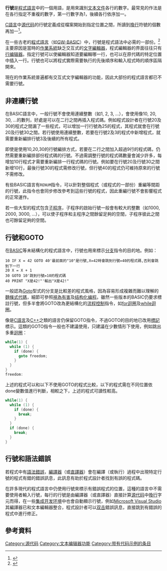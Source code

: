 {{noteTA|G1=IT}}
{{redirect2|行号|与本條目同名之其他主题|行 (商业)}}

'''行號'''是[[程式語言|程式語言]]中的一個用語，是用來識別[[文本文件|文本文件]]各行的數字。最常見的作法是在各行指定不重複的數字，第一行數字為1，後續各行依序加一。

[[C語言|C語言]]中[[源代码|源代码]]的行號定義成從檔案開始到指定位置之間，所讀到[[換行|換行]]符號的個數再加一<ref>{{cite web|url=http://c0x.coding-guidelines.com/6.10.4.html|title=6.10.4 Line control|date=2008-01-30|accessdate=2011-03-13|author=|archive-date=2011-07-08|archive-url=https://web.archive.org/web/20110708174323/http://c0x.coding-guidelines.com/6.10.4.html|dead-url=no}}</ref>。

在一些古老的[[程式語言|程式語言]]（如[[GW-BASIC|GW-BASIC]]）中，行號是程式語法中必需的一部份。<ref name="GBvsQB">{{cite web|url=http://support.microsoft.com/kb/73084|title=Differences Between GW-BASIC and QBasic|date=2003-05-12|accessdate=2011-03-13|author=|archive-date=2013-10-19|archive-url=https://web.archive.org/web/20131019181140/http://support.microsoft.com/kb/73084|dead-url=no}}</ref>  主要原因是當時的[[作業系統|作業系統]]缺乏交互式的[[文字編輯器|文字編輯器]]，程式編輯器的界面往往只有[[行编辑器|行编辑器]]。指定行號可以使編輯器知道要編輯哪一行，也可以在原代碼的特定位置中插入一行。行號也可以將程式實際需要執行的先後順序和輸入程式時的順序區隔開來。

現在的作業系統普遍都有交互式文字編輯器的功能，因此大部份的程式語言都已不需要行號。

==非連續行號==
在BASIC語言中，一般行號不會使用連續整數（如1, 2, 3, …），會使用像10, 20, 30, …的數列，好處是可以在二行之間再插入程式碼。例如程式設計者在行號20及30的程式之間漏了一些程式，可以增加一行行號為25的程式，其程式就會在行號20及行號30之間。若行號使用連續整數，若要在行號2及3的程式中新增程式，就需要重新編排行號3及後續的所有程式。

即使是使用10,20,30的行號編排方式，若要在二行之間加入超過9行的程式碼，仍然需要重新編排部份程式碼的行號。不過需調整行號的程式碼數量會減少許多，每增加10行程式才需要重新編排一行程式碼的行號。例如要在行號20及行號30之間新增10行，最後行號30的程式需修改行號，但行號40的程式仍可維持原來的行號不需修改。

有些BASIC語言有<tt>RENUM</tt>指令，可以針對整個程式（或程式的一部份）重編等間距的行號，此指令也會同步修改參考到這些行號的程式，因此重編行號不會影響程式的正常運作。

若一些大型的程式包含[[子程序|子程序]]，子程序的啟始行號一般會有較大的整數（如1000, 2000, 3000, …），可以使子程序和主程序之間餘留足夠的空間，子程序彼此之間也可餘留足夠的空間。

==行號和GOTO==
在[[BASIC|BASIC]]等未結構化的程式語言中，行號也用來標示[[分支_(計算機科學)|分支]]指令的目的地。例如：

<syntaxhighlight lang="qbasic">
10 IF X = 42 GOTO 40'最前面的"10"是行號,X=42時會跳到行號=40的程式碼,否則會跳到下一行
20 X = X + 1
30 GOTO 10'跳到行號=10的程式碼
40 PRINT "X是42!"'輸出"X是42!"
</syntaxhighlight>

一般認為[[Goto|Goto]]型式的分支是比較差的程式風格，因為容易形成複雜而難以理解的[[麵條式代碼|麵條式代碼]]，細節可參照[[視為有害|視為有害]]及[[结构化编程|结构化编程]]。雖然一些版本的BASIC仍要求標註行號，但多半會將GOTO改為更結構化的[[流程控制|流程控制]]指令，如[[for迴圈|for迴圈]]及[[while迴圈|while迴圈]]。

像是[[C語言|C語言]]及[[C++|C++]]之類的語言仍保留GOTO指令，不過GOTO的目的地已改用[[標記_(程式語言)|標記]]標示。這類的GOTO指令一般也不建議使用，只建議在少數情形下使用，例如跳出多重[[迴圈|迴圈]]：

<syntaxhighlight lang="c">
while(1) {
  while (1) {
    if (done) {
      goto freedom;
    }
  }
}
freedom:
</syntaxhighlight>

上述的程式可以和以下不使用GOTO的程式比較，以下的程式需在不同位置依done變數值進行判斷，相較之下，上述的程式可讀性較高。

<syntaxhighlight lang="c">
while(1) {
  while (1) {
    if (done) {
      break;
    }
  }
  if (done) {
    break;
  }
}
</syntaxhighlight>

==行號和語法錯誤==
若程式中有[[語法錯誤|語法錯誤]]，[[編譯器|編譯器]]（或[[直譯器|直譯器]]）會在編譯（或執行）過程中出現特定行號的程式有錯的錯誤訊息，此訊息有助於程式設計者找到有誤的程式碼。

在許多現代的程式語言中仍使用行號來標示有錯誤程式的位置，這種的語言中不需要使用者輸入行號，每行的行號是由編譯器（或直譯器）直接計算[[源代码|源代码]]中[[換行|換行]]字元而得，在一些[[集成开发环境|集成开发环境]]中也會自動顯示行號，例如[[Microsoft_Visual_Studio|Microsoft Visual Studio]]其編譯器已和文本編輯器整合，程式設計者可以[[双击|双击]]錯誤訊息，直接跳到有錯誤的程式中進行修正。

==參考資料==
{{reflist}}

[[Category:源代码|Category:源代码]]
[[Category:文本编辑器功能|Category:文本编辑器功能]]
[[Category:带有代码示例的条目|Category:带有代码示例的条目]]